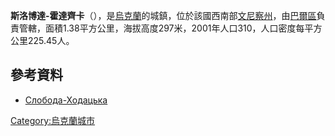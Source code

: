 {{coord|49|1|56|N|27|25|37|E|scale:30000|display=title}}

'''斯洛博達-霍達齊卡'''（{{lang-uk|Слобода-Ходацька}}），是[[烏克蘭|烏克蘭]]的城鎮，位於該國西南部[[文尼察州|文尼察州]]，由[[巴爾區|巴爾區]]負責管轄，面積1.38平方公里，海拔高度297米，2001年人口310，人口密度每平方公里225.45人。

==參考資料==
* [http://w1.c1.rada.gov.ua/pls/z7503/A005?rdat1=01.04.2014&rf7571=1438 Слобода-Ходацька]

{{Ukraine-geo-stub}}
[[Category:烏克蘭城市|Category:烏克蘭城市]]